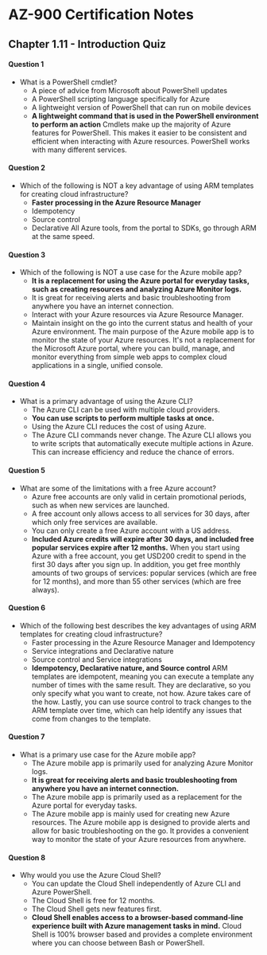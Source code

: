 # AZ-900 Certification Notes
## Chapter 1.11 - Introduction Quiz

#### Question 1
* What is a PowerShell cmdlet?
	* A piece of advice from Microsoft about PowerShell updates
	* A PowerShell scripting language specifically for Azure
	* A lightweight version of PowerShell that can run on mobile devices
	* **A lightweight command that is used in the PowerShell environment to perform an action**
Cmdlets make up the majority of Azure features for PowerShell. This makes it easier to be consistent and efficient when interacting with Azure resources. PowerShell works with many different services.

#### Question 2
* Which of the following is NOT a key advantage of using ARM templates for creating cloud infrastructure?
	* **Faster processing in the Azure Resource Manager**
	* Idempotency
	* Source control
	* Declarative
All Azure tools, from the portal to SDKs, go through ARM at the same speed.


#### Question 3
* Which of the following is NOT a use case for the Azure mobile app?
	* **It is a replacement for using the Azure portal for everyday tasks, such as creating resources and analyzing Azure Monitor logs.**
	* It is great for receiving alerts and basic troubleshooting from anywhere you have an internet connection.
	* Interact with your Azure resources via Azure Resource Manager.
	* Maintain insight on the go into the current status and health of your Azure environment.
The main purpose of the Azure mobile app is to monitor the state of your Azure resources. It's not a replacement for the Microsoft Azure portal, where you can build, manage, and monitor everything from simple web apps to complex cloud applications in a single, unified console.


#### Question 4
* What is a primary advantage of using the Azure CLI?
	* The Azure CLI can be used with multiple cloud providers.
	* **You can use scripts to perform multiple tasks at once.**
	* Using the Azure CLI reduces the cost of using Azure.
	* The Azure CLI commands never change.
The Azure CLI allows you to write scripts that automatically execute multiple actions in Azure. This can increase efficiency and reduce the chance of errors.

#### Question 5
* What are some of the limitations with a free Azure account?
	* Azure free accounts are only valid in certain promotional periods, such as when new services are launched.
	* A free account only allows access to all services for 30 days, after which only free services are available.
	* You can only create a free Azure account with a US address.
	* **Included Azure credits will expire after 30 days, and included free popular services expire after 12 months.**
When you start using Azure with a free account, you get USD200 credit to spend in the first 30 days after you sign up. In addition, you get free monthly amounts of two groups of services: popular services (which are free for 12 months), and more than 55 other services (which are free always).


#### Question 6
* Which of the following best describes the key advantages of using ARM templates for creating cloud infrastructure?
	* Faster processing in the Azure Resource Manager and Idempotency
	* Service integrations and Declarative nature
	* Source control and Service integrations
	* **Idempotency, Declarative nature, and Source control**
ARM templates are idempotent, meaning you can execute a template any number of times with the same result. They are declarative, so you only specify what you want to create, not how. Azure takes care of the how. Lastly, you can use source control to track changes to the ARM template over time, which can help identify any issues that come from changes to the template.


#### Question 7
* What is a primary use case for the Azure mobile app?
	* The Azure mobile app is primarily used for analyzing Azure Monitor logs.
	* **It is great for receiving alerts and basic troubleshooting from anywhere you have an internet connection.**
	* The Azure mobile app is primarily used as a replacement for the Azure portal for everyday tasks.
	* The Azure mobile app is mainly used for creating new Azure resources.
The Azure mobile app is designed to provide alerts and allow for basic troubleshooting on the go. It provides a convenient way to monitor the state of your Azure resources from anywhere.


#### Question 8
* Why would you use the Azure Cloud Shell?
	* You can update the Cloud Shell independently of Azure CLI and Azure PowerShell.
	* The Cloud Shell is free for 12 months.
	* The Cloud Shell gets new features first.
	* **Cloud Shell enables access to a browser-based command-line experience built with Azure management tasks in mind.**
Cloud Shell is 100% browser based and provides a complete environment where you can choose between Bash or PowerShell.